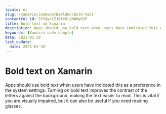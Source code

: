 ```yaml
---
locale: nl
slug: /xamarin/codevoorbeelden/bold-text
contentful_id: 2VYQyttZJ8fY6lsMWMgkDP
title: Bold text on Xamarin
description: Apps should use bold text when users have indicated this as a preference in the system settings.
keywords: [Xamarin code sample]
date: 2023-01-30
last_update:
  date: 2023-01-30
---
```


# Bold text on Xamarin

Apps should use bold text when users have indicated this as a preference in the system settings. Turning on bold text improves the contrast of the letters against the background, making the text easier to read. This is vital if you are visually impaired, but it can also be useful if you need reading glasses.

<CodeSample id="text-bold" locale="nl" platform="xamarin"/>
